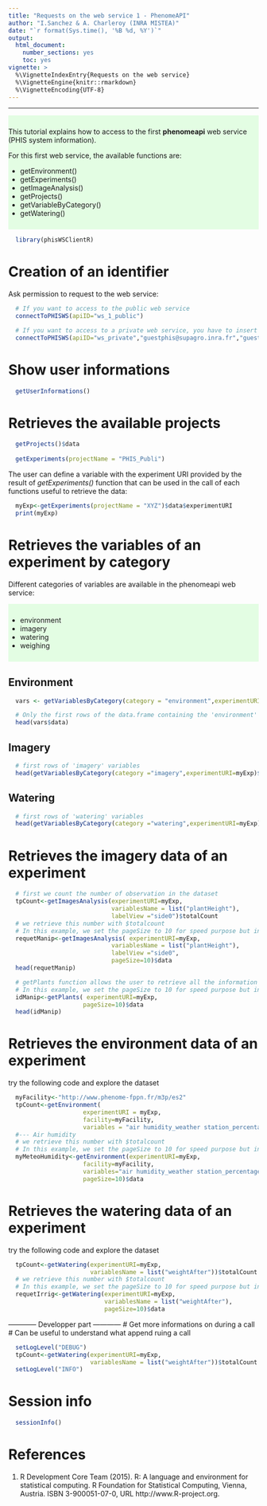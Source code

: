 ```yaml
---
title: "Requests on the web service 1 - PhenomeAPI"
author: "I.Sanchez & A. Charleroy (INRA MISTEA)"
date: "`r format(Sys.time(), '%B %d, %Y')`"
output:
  html_document:
    number_sections: yes
    toc: yes
vignette: >
  %\VignetteIndexEntry{Requests on the web service}
  %\VignetteEngine{knitr::rmarkdown}
  %\VignetteEncoding{UTF-8}
---
```


<!---
Program  : requestWS.Rmd
Author   : I.Sanchez (MISTEA)
Objective: a vignette for phisWSClientR library
           an introduction to requesting the phenomeapi (phis web service)
Creation : 19/03/2018
Update   : 14/02/2019
-->

***

<div style="background-color:rgba(0, 255, 0,0.1); text-align:left; vertical-align: center; padding:10px 0;">
This tutorial explains how to access to the first **phenomeapi** web service (PHIS system information).

For this first web service, the available functions are:

* getEnvironment()
* getExperiments()
* getImageAnalysis()
* getProjects()
* getVariableByCategory()
* getWatering()
</div>


```r
  library(phisWSClientR)
```

# Creation of an identifier
Ask permission to request to the web service:

```r
  # If you want to access to the public web service 
  connectToPHISWS(apiID="ws_1_public")
```

```r
  # If you want to access to a private web service, you have to insert the address of the WS and the port
  connectToPHISWS(apiID="ws_private","guestphis@supagro.inra.fr","guestphis",url = "147.99.7.5:8080/phenomeapi/resources/")
```
# Show user informations

```r
  getUserInformations()
```

# Retrieves the available projects
```r
  getProjects()$data
  
  getExperiments(projectName = "PHIS_Publi")
```

The user can define a variable with the experiment URI provided by the result of *getExperiments()* function that can be used in the call of each functions useful to retrieve the data:
  
```r
  myExp<-getExperiments(projectName = "XYZ")$data$experimentURI
  print(myExp)
```

# Retrieves the variables of an experiment by category
Different categories of variables are available in the phenomeapi web service:

<div style="background-color:rgba(0, 255, 0,0.1); text-align:left; vertical-align: center; padding:10px 0;">
* environment
* imagery
* watering
* weighing
</div>

## Environment
```r
  vars <- getVariablesByCategory(category = "environment",experimentURI = myExp)

  # Only the first rows of the data.frame containing the 'environment' variables...
  head(vars$data)
```

## Imagery
```r
  # first rows of 'imagery' variables
  head(getVariablesByCategory(category ="imagery",experimentURI=myExp)$data)
```

## Watering
```r
  # first rows of 'watering' variables
  head(getVariablesByCategory(category ="watering",experimentURI=myExp)$data)
```


# Retrieves the imagery data of an experiment
```r
  # first we count the number of observation in the dataset
  tpCount<-getImagesAnalysis(experimentURI=myExp,
                             variablesName = list("plantHeight"),
                             labelView ="side0")$totalCount
  # we retrieve this number with $totalcount
  # In this example, we set the pageSize to 10 for speed purpose but in real example, please use tpCount
  requetManip<-getImagesAnalysis( experimentURI=myExp,
                             variablesName = list("plantHeight"),
                             labelView ="side0",
                             pageSize=10)$data
  head(requetManip)

  # getPlants function allows the user to retrieve all the information for all the plants of an experiment
  # In this example, we set the pageSize to 10 for speed purpose but in real example, please use tpCount
  idManip<-getPlants( experimentURI=myExp,
                     pageSize=10)$data
  head(idManip)
```

# Retrieves the environment data of an experiment
try the following code and explore the dataset

```r
  myFacility<-"http://www.phenome-fppn.fr/m3p/es2"
  tpCount<-getEnvironment(
                     experimentURI = myExp,
                     facility=myFacility,
                     variables = "air humidity_weather station_percentage")$totalCount
  #--- Air humidity
  # we retrieve this number with $totalcount
  # In this example, we set the pageSize to 10 for speed purpose but in real example, please use tpCount
  myMeteoHumidity<-getEnvironment(experimentURI=myExp,
                     facility=myFacility,
                     variables="air humidity_weather station_percentage",
                     pageSize=10)$data
```

# Retrieves the watering data of an experiment
try the following code and explore the dataset

```r
  tpCount<-getWatering(experimentURI=myExp,
                       variablesName = list("weightAfter"))$totalCount
  # we retrieve this number with $totalcount
  # In this example, we set the pageSize to 10 for speed purpose but in real example, please use tpCount
  requetIrrig<-getWatering(experimentURI=myExp,
                           variablesName = list("weightAfter"),
                           pageSize=10)$data
```

 ------------ Developper part  ------------
# Get more informations on during a call
# Can be useful to understand what append ruing a call
```r
  setLogLevel("DEBUG")
  tpCount<-getWatering(experimentURI=myExp,
                       variablesName = list("weightAfter"))$totalCount
  setLogLevel("INFO")
```
# Session info

```r
  sessionInfo()
```

# References
1. R Development Core Team (2015). R: A language and environment for statistical computing. R Foundation for
      Statistical Computing, Vienna, Austria. ISBN 3-900051-07-0, URL http://www.R-project.org.
